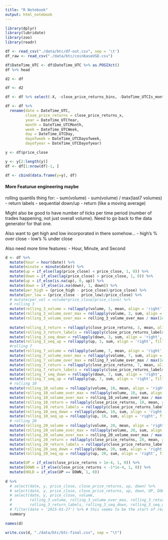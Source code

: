 ```yaml
---
title: "R Notebook"
output: html_notebook
---
```



```r
library(dplyr)
library(lubridate)
library(zoo)
library(readr)
```

```r
df <- read_csv("./data/btc/df-out.csv", sep = '\t')
df_raw <- read_csv("./data/btc/coinbaseUSD.csv")

df$DateTime_UTC <- df$DateTime_UTC %>% as.POSIXct()
df %>% head
```

```r
d2 <- df
```

```r
df <- d2

df <- df %>% select(-X, -close_price_returns_bins, -DateTime_UTCIs_month_end, -DateTime_UTCIs_month_start, -DateTime_UTCIs_quarter_end, -DateTime_UTCIs_quarter_start, -DateTime_UTCIs_year_end, -DateTime_UTCIs_year_start, -close_price_returns_y)

df <- df %>% 
  rename(date = DateTime_UTC,
         close_price_returns = close_price_returns_x,
         year = DateTime_UTCYear,
         month = DateTime_UTCMonth,
         week = DateTime_UTCWeek,
         day = DateTime_UTCDay,
         dayofweek = DateTime_UTCDayofweek,
         dayofyear = DateTime_UTCDayofyear)

y <- df$price_close

y <- y[2:length(y)]
df <- df[1:nrow(df)-1, ]

df <- cbind(data.frame(y=y), df)

```

#### More Featurue engineering maybe
rolling quantils thing for:
  - sum(volume)
  - sum(volume) / max(last7 volumes)
  - return labels
  - sequential down/up
  - return (like a moving average)

Might also be good to have number of ticks per time period (number of trades happening, not just overall volume). Need to go back to the data generator for that one.

Also want to get high and low incorporated in there somehow...
  - high's % over close
  - low's % under close
  
Also need more time features:
  - Hour, Minute, and Second
  
  
```r
d <- df %>%
  mutate(hour = hour(date)) %>%
  mutate(minute = minute(date)) %>% 
  mutate(up = if_else(lag(price_close) < price_close, 1, 0)) %>%
  mutate(down = if_else(lag(price_close) > price_close, 1, 0)) %>%
  mutate(up = if_else(is.na(up), 0, up)) %>%
  mutate(down = if_else(is.na(down), 1, down)) %>%
  mutate(per_high = (price_high - price_close)/price_close) %>%
  mutate(per_low = (price_close - price_low)/price_close) %>%
  # mutate(per_vol = volume*price_close/price_close) %>%
  # rolling 3
  mutate(rolling_3_volume = rollapply(volume, 3, mean, align = 'right', fill=volume)) %>%
  mutate(rolling_3_volume_over_max = rollapply(volume, 3, sum, align = 'right', fill=volume)) %>%
  mutate(rolling_3_volume_over_max = rolling_3_volume_over_max / max(1e-7, rollapply(volume, 7, # using 7 to be interesting
                                                                           max, align = 'right', fill=rolling_3_volume))) %>%
  mutate(rolling_3_return = rollapply(close_price_returns, 3, mean, align = 'right', fill=close_price_returns)) %>%
  mutate(rolling_3_return_labels = rollapply(close_price_returns_labels, 3, mean, align = 'right', fill=close_price_returns_labels)) %>%
  mutate(rolling_3_seq_down = rollapply(down, 3, sum, align = 'right', fill=0)) %>%
  mutate(rolling_3_seq_up = rollapply(up, 3, sum, align = 'right', fill=0)) %>%
  #rolling 7
  mutate(rolling_7_volume = rollapply(volume, 7, mean, align = 'right', fill=volume)) %>%
  mutate(rolling_7_volume_over_max = rollapply(volume, 7, sum, align = 'right', fill=volume)) %>%
  mutate(rolling_7_volume_over_max = rolling_7_volume_over_max / max(1e-7, rollapply(volume, 7, max, align = 'right', fill=rolling_7_volume))) %>%
  mutate(rolling_7_return = rollapply(close_price_returns, 7, mean, align = 'right', fill=close_price_returns)) %>%
  mutate(rolling_7_return_labels = rollapply(close_price_returns_labels, 7, mean, align = 'right', fill=close_price_returns_labels)) %>%
  mutate(rolling_7_seq_down = rollapply(down, 7, sum, align = 'right', fill=0)) %>%
  mutate(rolling_7_seq_up = rollapply(up, 7, sum, align = 'right', fill=0)) %>%
  # rolling 10
  mutate(rolling_10_volume = rollapply(volume, 10, mean, align = 'right', fill=volume)) %>%
  mutate(rolling_10_volume_over_max = rollapply(volume, 10, sum, align = 'right', fill=volume)) %>%
  mutate(rolling_10_volume_over_max = rolling_10_volume_over_max / max(1e-7, rollapply(volume, 10, max, align = 'right', fill=rolling_10_volume))) %>%
  mutate(rolling_10_return = rollapply(close_price_returns, 10, mean, align = 'right', fill=close_price_returns)) %>%
  mutate(rolling_10_return_labels = rollapply(close_price_returns_labels, 10, mean, align = 'right', fill=close_price_returns_labels)) %>%
  mutate(rolling_10_seq_down = rollapply(down, 10, sum, align = 'right', fill=0)) %>%
  mutate(rolling_10_seq_up = rollapply(up, 10, sum, align = 'right', fill=0)) %>%
  # rolling 20
  mutate(rolling_20_volume = rollapply(volume, 20, mean, align = 'right', fill=volume)) %>%
  mutate(rolling_20_volume_over_max = rollapply(volume, 20, sum, align = 'right', fill=volume)) %>%
  mutate(rolling_20_volume_over_max = rolling_20_volume_over_max / max(1e-7, rollapply(volume, 20, max, align = 'right', fill=rolling_20_volume))) %>%
  mutate(rolling_20_return = rollapply(close_price_returns, 20, mean, align = 'right', fill=close_price_returns)) %>%
  mutate(rolling_20_return_labels = rollapply(close_price_returns_labels, 20, mean, align = 'right', fill=close_price_returns_labels)) %>%
  mutate(rolling_20_seq_down = rollapply(down, 20, sum, align = 'right', fill=0)) %>%
  mutate(rolling_20_seq_up = rollapply(up, 20, sum, align = 'right', fill=0)) %>%

  mutate(UP = if_else(close_price_returns > 1e-4, 1, 0)) %>%
  mutate(DOWN = if_else(close_price_returns < -1*1e-4, 1, 0)) %>%
  mutate(HOLD = if_else(UP == DOWN, 1, 0))
  
d %>%
  # select(date, y, price_close, close_price_returns, up, down) %>%
  # select(date, y, price_close, close_price_returns, up, down, UP, DOWN, HOLD) %>%
  # select(date, y, price_close, volume,
  #        rolling_3_volume, rolling_3_volume_over_max, rolling_3_return, 
  #        rolling_3_return_labels, rolling_3_seq_down, rolling_3_seq_up) %>%
  # filter(date > '2015-01-27') %>% # this seems to be the start of real trading 
  summary
  
names(d)

```

```r
write.csv(d, "./data/btc/btc-final.csv", sep = "\t")
```

































